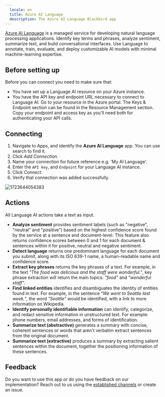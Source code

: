 ```yaml
---
  locale: en
  title: Azure AI Language
  description: The Azure AI Language Blackbird app
---
```


<LinkCard title="View on Github" target="_blank" href="https://github.com/bb-io/MicrosoftAILanguage" icon="github" />

[Azure AI Language](https://azure.microsoft.com/en-us/products/ai-services/ai-language) is a managed service for developing natural language processing applications. Identify key terms and phrases, analyze sentiment, summarize text, and build conversational interfaces. Use Language to annotate, train, evaluate, and deploy customizable AI models with minimal machine-learning expertise.

## Before setting up

Before you can connect you need to make sure that:

- You have set up a Language AI resource on your Azure instance.
- You have the API key and endpoint URL necessary to connect to Language AI. Go to your resource in the Azure portal. The Keys & Endpoint section can be found in the Resource Management section. Copy your endpoint and access key as you'll need both for authenticating your API calls.

## Connecting

1. Navigate to Apps, and identify the **Azure AI Language** app. You can use search to find it.
2. Click _Add Connection_.
3. Name your connection for future reference e.g. 'My AI Language'.
4. Enter the `API key`, and `Endpoint` for your Language AI instance.
5. Click _Connect_.
6. Verify that connection was added successfully.

![1723644054383](https://raw.githubusercontent.com/bb-io/MicrosoftAILanguage/main/image/README/1723644054383.png)

## Actions

All Language AI actions take a text as input.

- **Analyze sentiment** provides sentiment labels (such as "negative", "neutral" and "positive") based on the highest confidence score found by the service at a sentence and document-level. This feature also returns confidence scores between 0 and 1 for each document & sentences within it for positive, neutral and negative sentiment.
- **Detect language** returns one predominant language for each document you submit, along with its ISO 639-1 name, a human-readable name and confidence score.
- **Extract key phrases** returns the key phrases of a text. For example, in the text _"The food was delicious and the staff were wonderful."_, key phrase extraction will return the main topics: _"food"_ and _"wonderful staff"_.
- **Find linked entities**  identifies and disambiguates the identity of entities found in text. For example, in the sentence _"We went to Seattle last week."_, the word _"Seattle"_ would be identified, with a link to more information on Wikipedia.
- **Identify personally identifiable information** can identify, categorize, and redact sensitive information in unstructured text. For example: phone numbers, email addresses, and forms of identification.
- **Summarize text (abstractive)** generates a summary with concise, coherent sentences or words that aren't verbatim extract sentences from the original document.
- **Summarize text (extractive)** produces a summary by extracting salient sentences within the document, together the positioning information of these sentences.

## Feedback

Do you want to use this app or do you have feedback on our implementation? Reach out to us using the [established channels](https://www.blackbird.io/) or create an issue.

